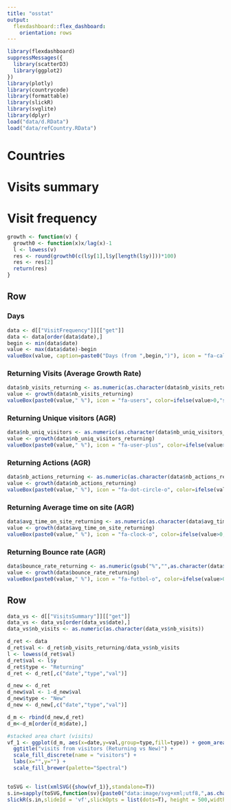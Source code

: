 ```yaml
---
title: "osstat"
output: 
  flexdashboard::flex_dashboard:
    orientation: rows
---
```


```r
library(flexdashboard)
suppressMessages({
  library(scatterD3)
  library(ggplot2)
})
library(plotly)
library(countrycode)
library(formattable)
library(slickR)
library(svglite)
library(dplyr)
load("data/d.RData")
load("data/refCountry.RData")
```

Countries
===================================== 

Visits summary
===================================== 

Visit frequency
===================================== 

```r
growth <- function(v) {
  growth0 <- function(x)x/lag(x)-1  
  l <- lowess(v)
  res <- round(growth0(c(l$y[1],l$y[length(l$y)]))*100)
  res <- res[2]
  return(res)
}
```

Row
-----------------------------------------------------------------------

### Days

```r
data <- d[["VisitFrequency"]][["get"]]
data <- data[order(data$date),]
begin <- min(data$date)
value <- max(data$date)-begin
valueBox(value, caption=paste0("Days (from ",begin,")"), icon = "fa-calendar")
```

### Returning Visits (Average Growth Rate)

```r
data$nb_visits_returning <- as.numeric(as.character(data$nb_visits_returning))
value <- growth(data$nb_visits_returning)
valueBox(paste0(value," %"), icon = "fa-users", color=ifelse(value>0,"success","warning"))
```

### Returning Unique visitors (AGR)

```r
data$nb_uniq_visitors <- as.numeric(as.character(data$nb_uniq_visitors_returning))
value <- growth(data$nb_uniq_visitors_returning)
valueBox(paste0(value," %"), icon = "fa-user-plus", color=ifelse(value>0,"success","warning"))
```

### Returning Actions (AGR)

```r
data$nb_actions_returning <- as.numeric(as.character(data$nb_actions_returning))
value <- growth(data$nb_actions_returning)
valueBox(paste0(value," %"), icon = "fa-dot-circle-o", color=ifelse(value>0,"success","warning"))
```

### Returning Average time on site (AGR)

```r
data$avg_time_on_site_returning <- as.numeric(as.character(data$avg_time_on_site_returning))
value <- growth(data$avg_time_on_site_returning)
valueBox(paste0(value," %"), icon = "fa-clock-o", color=ifelse(value>0,"success","warning"))
```

### Returning Bounce rate (AGR)

```r
data$bounce_rate_returning <- as.numeric(gsub("%","",as.character(data$bounce_rate_returning)))
value <- growth(data$bounce_rate_returning)
valueBox(paste0(value," %"), icon = "fa-futbol-o", color=ifelse(value>0,"warning","success"))
```

Row
-----------------------------------------------------------------------

```r

data_vs <- d[["VisitsSummary"]][["get"]]
data_vs <- data_vs[order(data_vs$date),]
data_vs$nb_visits <- as.numeric(as.character(data_vs$nb_visits))

d_ret <- data
d_ret$val <- d_ret$nb_visits_returning/data_vs$nb_visits
l <- lowess(d_ret$val)
d_ret$val <- l$y
d_ret$type <- "Returning"
d_ret <- d_ret[,c("date","type","val")]

d_new <- d_ret
d_new$val <- 1-d_new$val
d_new$type <- "New"
d_new <- d_new[,c("date","type","val")]

d_m <- rbind(d_new,d_ret)
d_m<-d_m[order(d_m$date),]

#stacked area chart (visits)
vf_1 <- ggplot(d_m, aes(x=date,y=val,group=type,fill=type)) + geom_area(position="fill") +
  ggtitle("visits from visitors (Returning vs New)") +
  scale_fill_discrete(name = "visitors") +
  labs(x="",y="") +
  scale_fill_brewer(palette="Spectral")
  

toSVG <- list(xmlSVG({show(vf_1)},standalone=T))
s.in=sapply(toSVG,function(sv){paste0("data:image/svg+xml;utf8,",as.character(sv))})
slickR(s.in,slideId = 'vf',slickOpts = list(dots=T), height = 500,width = '100%')


```